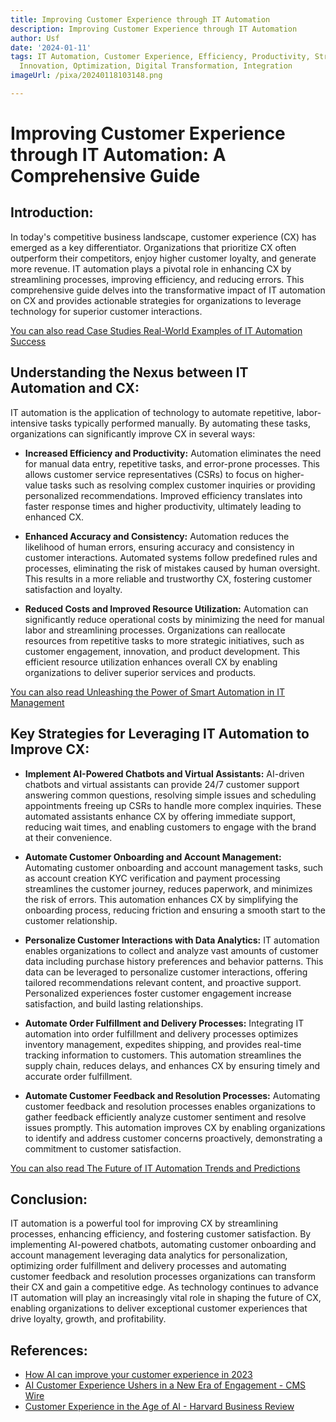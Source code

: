 ```yaml
---
title: Improving Customer Experience through IT Automation
description: Improving Customer Experience through IT Automation
author: Usf
date: '2024-01-11'
tags: IT Automation, Customer Experience, Efficiency, Productivity, Streamlining,
  Innovation, Optimization, Digital Transformation, Integration
imageUrl: /pixa/20240118103148.png

---
```

# Improving Customer  Experience through IT Automation: A Comprehensive Guide

## Introduction:

In today's competitive business landscape, customer experience (CX) has emerged as a key  differentiator. Organizations that prioritize CX often outperform their competitors, enjoy higher customer loyalty, and generate more revenue. IT automation plays a pivotal role in enhancing CX by streamlining processes, improving efficiency, and reducing errors. This comprehensive guide  delves into the transformative impact of IT automation on CX and provides actionable strategies for organizations to leverage technology for superior customer interactions.

[You can also read Case Studies Real-World Examples of IT Automation Success](Case%20Studies%20Real-World%20Examples%20of%20IT%20Automation%20Success)


## Understanding the Nexus between IT Automation and CX:

IT automation is the application of technology to  automate repetitive, labor-intensive tasks typically performed manually. By automating these tasks, organizations can significantly  improve CX in several ways:

* **Increased Efficiency and Productivity:**  Automation eliminates  the  need for manual data entry, repetitive tasks, and  error-prone processes. This allows customer service representatives (CSRs) to focus on higher-value tasks such as  resolving complex customer inquiries or providing personalized recommendations. Improved efficiency translates into faster response times and higher productivity, ultimately leading to enhanced  CX.

* **Enhanced Accuracy  and Consistency:** Automation  reduces the likelihood of human errors, ensuring  accuracy and consistency in customer interactions. Automated systems follow predefined rules and processes, eliminating the  risk of mistakes caused by human oversight. This results in a more reliable and trustworthy CX, fostering customer satisfaction and loyalty.

* **Reduced  Costs and Improved Resource Utilization:**  Automation can significantly reduce operational costs by minimizing the need for manual labor and  streamlining processes. Organizations can reallocate resources from repetitive tasks to more strategic initiatives, such as customer engagement,  innovation, and product development.  This  efficient resource utilization enhances overall  CX by enabling organizations to deliver superior services and products.

[You can also read Unleashing  the Power of  Smart Automation in IT Management](Unleashing%20the%20Power%20of%20Smart%20Automation%20in%20IT%20Management)


## Key Strategies  for Leveraging IT  Automation to Improve CX:

* **Implement AI-Powered Chatbots and Virtual  Assistants:** AI-driven  chatbots  and virtual  assistants can provide  24/7 customer support answering common questions, resolving  simple  issues and scheduling appointments freeing up CSRs to  handle more complex inquiries. These automated assistants enhance CX by offering immediate support, reducing wait times, and  enabling customers  to engage with the brand at their convenience.

*  **Automate Customer Onboarding and Account Management:** Automating customer onboarding and account management tasks, such as account creation KYC verification and payment processing  streamlines  the customer  journey, reduces paperwork, and minimizes the risk of errors. This automation enhances CX by  simplifying the onboarding process, reducing friction and ensuring a smooth start to the customer relationship.

* **Personalize Customer Interactions with Data Analytics:** IT automation  enables organizations to collect and analyze vast amounts of  customer data including  purchase history preferences and behavior patterns. This data can be leveraged to personalize customer interactions, offering tailored recommendations relevant content,  and proactive support. Personalized  experiences foster customer engagement  increase satisfaction, and build lasting relationships.

*  **Automate Order Fulfillment and Delivery Processes:** Integrating IT automation  into order fulfillment and delivery processes  optimizes inventory management, expedites shipping, and provides real-time tracking information to customers. This automation streamlines the supply  chain,  reduces delays,  and  enhances CX by ensuring  timely and accurate order  fulfillment.

* **Automate Customer Feedback and Resolution Processes:** Automating customer feedback and resolution processes  enables  organizations to gather feedback efficiently analyze customer sentiment and resolve issues promptly. This  automation improves CX by enabling organizations to identify and address  customer concerns proactively, demonstrating a commitment to customer satisfaction.

[You can also read  The Future of IT Automation Trends and Predictions](The%20Future%20of%20IT%20Automation%20Trends%20and%20Predictions)


## Conclusion:

IT automation is a powerful tool for improving CX  by streamlining processes, enhancing efficiency, and fostering customer satisfaction. By implementing AI-powered chatbots, automating customer onboarding and account management leveraging data analytics for personalization, optimizing order fulfillment and delivery processes and automating customer feedback and resolution processes organizations can  transform their CX and gain a competitive edge. As technology continues to advance IT automation will play an increasingly vital role in  shaping  the future of CX, enabling organizations to deliver exceptional customer experiences that drive loyalty, growth, and profitability.

## References:
- [How AI can improve your customer experience in 2023](https://business.adobe.com/blog/basics/ai-customer-experience)
- [AI Customer Experience Ushers in a New Era of Engagement - CMS Wire](https://www.cmswire.com/customer-experience/4-ways-that-ai-is-improving-the-customer-experience/)
- [Customer Experience in the Age of AI - Harvard Business Review](https://hbr.org/2022/03/customer-experience-in-the-age-of-ai)
